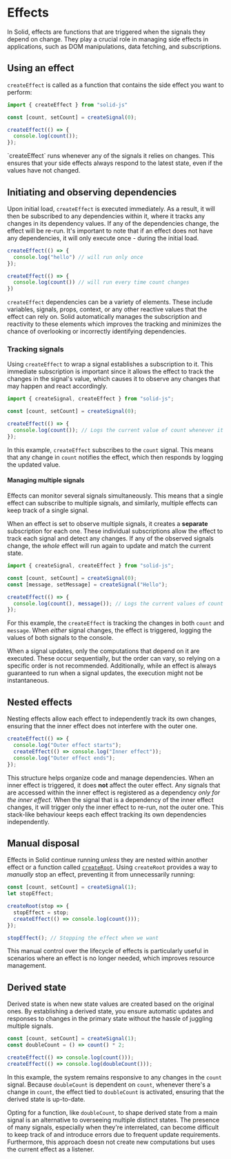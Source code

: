 
# Effects

In Solid, effects are functions that are triggered when the signals they depend on change. 
They play a crucial role in managing side effects in applications, such as DOM manipulations, data fetching, and subscriptions.

## Using an effect

`createEffect`  is called as a function that contains the side effect you want to perform:

```jsx
import { createEffect } from "solid-js"

const [count, setCount] = createSignal(0);

createEffect(() => {
  console.log(count());
});
```

<Aside>
  `createEffect` runs whenever any of the signals it relies on changes. 
  This ensures that your side effects always respond to the latest state, even if the values have not changed.
</Aside>

## Initiating and observing dependencies

Upon initial load, `createEffect`  is executed immediately. 
As a result, it will then be subscribed to any dependencies within it, where it tracks any changes in its dependency values. 
If any of the dependencies change, the effect will be re-run. 
It's important to note that if an effect does not have any dependencies, it will only execute once - during the initial load.

```jsx
createEffect(() => {
  console.log("hello") // will run only once
});

createEffect(() => {
  console.log(count()) // will run every time count changes
})
```

`createEffect` dependencies can be a variety of elements. 
These include variables, signals, props, context, or any other reactive values that the effect can rely on.
Solid automatically manages the subscription and reactivity to these elements which improves the tracking and minimizes the chance of overlooking or incorrectly identifying dependencies.

### Tracking signals

Using `createEffect` to wrap a signal establishes a subscription to it. 
This immediate subscription is important since it allows the effect to track the changes in the signal's value, which causes it to observe any changes that may happen and react accordingly.

```jsx
import { createSignal, createEffect } from "solid-js";

const [count, setCount] = createSignal(0);

createEffect(() => {
  console.log(count()); // Logs the current value of count whenever it changes
});
```

In this example, `createEffect` subscribes to the `count` signal. 
This means that any change in `count` notifies the effect, which then responds by logging the updated value. 

#### Managing multiple signals

Effects can monitor several signals simultaneously. 
This means that a single effect can subscribe to multiple signals, and similarly, multiple effects can keep track of a single signal. 

When an effect is set to observe multiple signals, it creates a **separate** subscription for each one. 
These individual subscriptions allow the effect to track each signal and detect any changes. 
If any of the observed signals change, the *whole* effect will run again to update and match the current state.

```jsx
import { createSignal, createEffect } from "solid-js";

const [count, setCount] = createSignal(0);
const [message, setMessage] = createSignal("Hello");

createEffect(() => {
  console.log(count(), message()); // Logs the current values of count and message whenever either changes
});
```

For this example, the `createEffect` is tracking the changes in both `count` and `message`.
When *either* signal changes, the effect is triggered, logging the values of both signals to the console. 

<Aside>
  When a signal updates, only the computations that depend on it are executed. 
  These occur sequentially, but the order can vary, so relying on a specific order is not recommended. 
  Additionally, while an effect is always guaranteed to run when a signal updates, the execution might not be instantaneous. 
</Aside>

## Nested effects

Nesting effects allow each effect to independently track its own changes, ensuring that the inner effect does not interfere with the outer one.

```jsx
createEffect(() => {
  console.log("Outer effect starts");
  createEffect(() => console.log("Inner effect"));
  console.log("Outer effect ends");
});
```

This structure helps organize code and manage dependencies. 
When an inner effect is triggered, it does **not** affect the outer effect. 
Any signals that are accessed within the inner effect is registered as a dependency *only for the inner effect*. 
When the signal that is a dependency of the inner effect changes, it will trigger only the inner effect to re-run, not the outer one. 
This stack-like behaviour keeps each effect tracking its own dependencies independently.

## Manual disposal

Effects in Solid continue running *unless* they are nested within another effect or a function called [`createRoot`](/reference/createRoot). 
Using `createRoot` provides a way to *manually* stop an effect, preventing it from unnecessarily running:

```jsx
const [count, setCount] = createSignal(1);
let stopEffect;

createRoot(stop => {
  stopEffect = stop;
  createEffect(() => console.log(count()));
});

stopEffect(); // Stopping the effect when we want
```

This manual control over the lifecycle of effects is particularly useful in scenarios where an effect is no longer needed, which improves resource management.

## Derived state

Derived state is when new state values are created based on the original ones. 
By establishing a derived state, you ensure automatic updates and responses to changes in the primary state without the hassle of juggling multiple signals.

```jsx
const [count, setCount] = createSignal(1);
const doubleCount = () => count() * 2;

createEffect(() => console.log(count()));
createEffect(() => console.log(doubleCount()));
```

In this example, the system remains responsive to any changes in the `count` signal. 
Because `doubleCount` is dependent on `count`, whenever there's a change in `count`, the effect tied to `doubleCount` is activated, ensuring that the derived state is up-to-date.

Opting for a function, like `doubleCount`, to shape derived state from a main signal is an alternative to overseeing multiple distinct states. 
The presence of many signals, especially when they're interrelated, can become difficult to keep track of and introduce errors due to frequent update requirements. 
Furthermore, this approach doesn not create new computations but uses the current effect as a listener.
